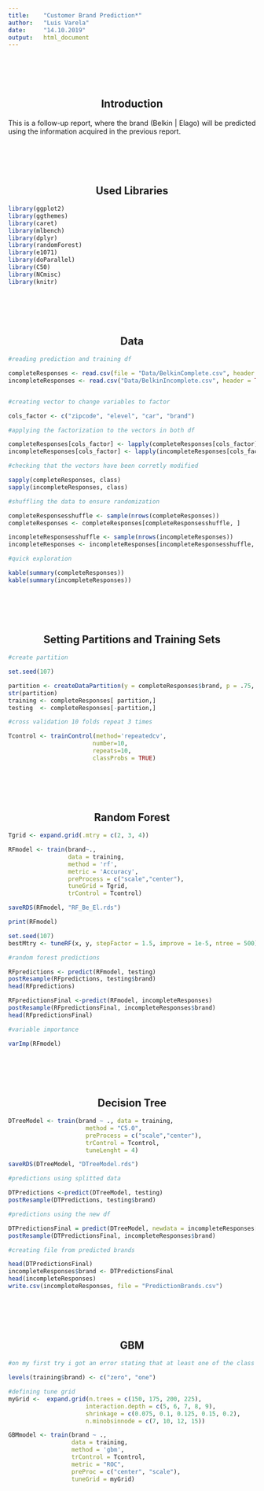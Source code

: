 ```yaml
---
title:    "Customer Brand Prediction*"
author:   "Luis Varela"
date:     "14.10.2019"
output:   html_document
---
```


<div style="margin-bottom:100px;">
</div>

<h2 style="text-align: center;">Introduction</h2>

<p style="text-align: justify;">This is a follow-up report, where the brand (Belkin | Elago) will be predicted using the information acquired in the previous report.</p>

<div style="margin-bottom:100px;">
</div>

<h2 style="text-align: center;">Used Libraries</h2>


```r

library(ggplot2)
library(ggthemes)
library(caret)
library(mlbench)
library(dplyr)
library(randomForest)
library(e1071)
library(doParallel)
library(C50)
library(NCmisc)
library(knitr)

```


<div style="margin-bottom:100px;">
</div>

<h2 style="text-align: center;">Data</h2>


```r

#reading prediction and training df

completeResponses <- read.csv(file = "Data/BelkinComplete.csv", header = TRUE)
incompleteResponses <- read.csv("Data/BelkinIncomplete.csv", header = TRUE)


#creating vector to change variables to factor

cols_factor <- c("zipcode", "elevel", "car", "brand")

#applying the factorization to the vectors in both df

completeResponses[cols_factor] <- lapply(completeResponses[cols_factor], as.factor)
incompleteResponses[cols_factor] <- lapply(incompleteResponses[cols_factor], as.factor)

#checking that the vectors have been corretly modified

sapply(completeResponses, class)
sapply(incompleteResponses, class)

#shuffling the data to ensure randomization

completeResponsesshuffle <- sample(nrows(completeResponses))
completeResponses <- completeResponses[completeResponsesshuffle, ]

incompleteResponsesshuffle <- sample(nrows(incompleteResponses))
incompleteResponses <- incompleteResponses[incompleteResponsesshuffle, ]

#quick exploration

kable(summary(completeResponses))
kable(summary(incompleteResponses))

```


<div style="margin-bottom:100px;">
</div>

<h2 style="text-align: center;">Setting Partitions and Training Sets</h2>


```r
#create partition 

set.seed(107)

partition <- createDataPartition(y = completeResponses$brand, p = .75, list = FALSE)
str(partition)
training <- completeResponses[ partition,]
testing  <- completeResponses[-partition,]

#cross validation 10 folds repeat 3 times

Tcontrol <- trainControl(method='repeatedcv', 
                        number=10, 
                        repeats=10,
                        classProbs = TRUE)
```


<div style="margin-bottom:100px;">
</div>

<h2 style="text-align: center;">Random Forest</h2>


```r
Tgrid <- expand.grid(.mtry = c(2, 3, 4))

RFmodel <- train(brand~., 
                 data = training, 
                 method = 'rf', 
                 metric = 'Accuracy', 
                 preProcess = c("scale","center"),
                 tuneGrid = Tgrid, 
                 trControl = Tcontrol)

saveRDS(RFmodel, "RF_Be_El.rds")

print(RFmodel)
```


```r
set.seed(107)
bestMtry <- tuneRF(x, y, stepFactor = 1.5, improve = 1e-5, ntree = 500)
```


```r
#random forest predictions

RFpredictions <- predict(RFmodel, testing)
postResample(RFpredictions, testing$brand)
head(RFpredictions)

RFpredictionsFinal <-predict(RFmodel, incompleteResponses)
postResample(RFpredictionsFinal, incompleteResponses$brand)
head(RFpredictionsFinal)

#variable importance

varImp(RFmodel)
```


<div style="margin-bottom:100px;">
</div>

<h2 style="text-align: center;">Decision Tree</h2>


```r
DTreeModel <- train(brand ~ ., data = training, 
                      method = "C5.0",
                      preProcess = c("scale","center"),
                      trControl = Tcontrol,
                      tuneLenght = 4)

saveRDS(DTreeModel, "DTreeModel.rds")
```



```r
#predictions using splitted data

DTPredictions <-predict(DTreeModel, testing)
postResample(DTPredictions, testing$brand)

#predictions using the new df

DTPredictionsFinal = predict(DTreeModel, newdata = incompleteResponses[-7], type ='raw')
postResample(DTPredictionsFinal, incompleteResponses$brand)

#creating file from predicted brands

head(DTPredictionsFinal)
incompleteResponses$brand <- DTPredictionsFinal
head(incompleteResponses)
write.csv(incompleteResponses, file = "PredictionBrands.csv")
```


<div style="margin-bottom:100px;">
</div>

<h2 style="text-align: center;">GBM</h2>


```r
#on my first try i got an error stating that at least one of the class variables is not a valid variable name. Therefore I am changing the variable names from brands form 0/1 to "usable names" (This is more of a note for future me)

levels(training$brand) <- c("zero", "one")

#defining tune grid
myGrid <-  expand.grid(n.trees = c(150, 175, 200, 225),
                      interaction.depth = c(5, 6, 7, 8, 9),
                      shrinkage = c(0.075, 0.1, 0.125, 0.15, 0.2),
                      n.minobsinnode = c(7, 10, 12, 15))

GBMmodel <- train(brand ~ .,
                  data = training,
                  method = 'gbm',
                  trControl = Tcontrol,
                  metric = "ROC",
                  preProc = c("center", "scale"),
                  tuneGrid = myGrid)


```

